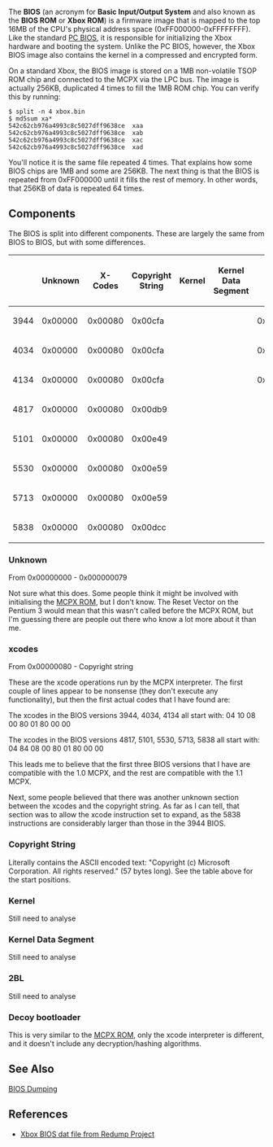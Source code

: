 The '''BIOS''' (an acronym for '''Basic Input/Output System''' and also known as the '''BIOS ROM''' or '''Xbox ROM''') is a firmware image that is mapped to the top 16MB of the CPU's physical address space (0xFF000000-0xFFFFFFFF). Like the standard [https://en.wikipedia.org/wiki/BIOS PC BIOS], it is responsible for initializing the Xbox hardware and booting the system. Unlike the PC BIOS, however, the Xbox BIOS image also contains the kernel in a compressed and encrypted form.

On a standard Xbox, the BIOS image is stored on a 1MB non-volatile TSOP ROM chip and connected to the MCPX via the LPC bus. The image is actually 256KB, duplicated 4 times to fill the 1MB ROM chip. You can verify this by running:

<pre>
$ split -n 4 xbox.bin 
$ md5sum xa*
542c62cb976a4993c8c5027dff9638ce  xaa
542c62cb976a4993c8c5027dff9638ce  xab
542c62cb976a4993c8c5027dff9638ce  xac
542c62cb976a4993c8c5027dff9638ce  xad
</pre>

You'll notice it is the same file repeated 4 times. That explains how some BIOS chips are 1MB and some are 256KB. The next thing is that the BIOS is repeated from 0xFF000000 until it fills the rest of memory. In other words, that 256KB of data is repeated 64 times.

== Components ==

The BIOS is split into different components. These are largely the same from BIOS to BIOS, but with some differences.

{| class="wikitable"
!
! Unknown
! X-Codes
! Copyright String 
! Kernel
! Kernel Data Segment
! 2BL
! Decoy Boot Loader
|-
! 3944
| 0x00000
| 0x00080
| 0x00cfa
| 
| 
| 0x39E00
| 0x3FE00
|-
! 4034
| 0x00000
| 0x00080
| 0x00cfa
| 
| 
| 0x39E00
| 0x3FE00
|-
! 4134
| 0x00000
| 0x00080
| 0x00cfa
| 
| 
| 0x39E00
| 0x3FE00
|-
! 4817
| 0x00000
| 0x00080
| 0x00db9
| 
| 
| 
| 0x3FE00
|-
! 5101
| 0x00000
| 0x00080
| 0x00e49
| 
| 
| 
| 0x3FE00
|-
! 5530
| 0x00000
| 0x00080
| 0x00e59
| 
| 
| 
| 0x3FE00
|-
! 5713
| 0x00000
| 0x00080
| 0x00e59
| 
| 
| 
| 0x3FE00
|-
! 5838
| 0x00000
| 0x00080
| 0x00dcc
| 
| 
| 
| 0x3FE00
|}

=== Unknown ===

From 0x00000000 - 0x000000079

Not sure what this does. Some people think it might be involved with initialising the [[MCPX ROM]], but I don't know. The Reset Vector on the Pentium 3 would mean that this wasn't called before the MCPX ROM, but I'm guessing there are people out there who know a lot more about it than me.

=== xcodes ===

From 0x00000080 - Copyright string

These are the xcode operations run by the MCPX interpreter. The first couple of lines appear to be nonsense (they don't execute any functionality), but then the first actual codes that I have found are:

The xcodes in the BIOS versions 3944, 4034, 4134 all start with:
04 10 08 00 80 01 80 00 00

The xcodes in the BIOS versions 4817, 5101, 5530, 5713, 5838 all start with:
04 84 08 00 80 01 80 00 00

This leads me to believe that the first three BIOS versions that I have are compatible with the 1.0 MCPX, and the rest are compatible with the 1.1 MCPX.

Next, some people believed that there was another unknown section between the xcodes and the copyright string. As far as I can tell, that section was to allow the xcode instruction set to expand, as the 5838 instructions are considerably larger than those in the 3944 BIOS.

=== Copyright String ===

Literally contains the ASCII encoded text: "Copyright (c) Microsoft Corporation. All rights reserved." (57 bytes long).
See the table above for the start positions.

=== Kernel ===

Still need to analyse

=== Kernel Data Segment ===

Still need to analyse

=== 2BL ===

Still need to analyse

=== Decoy bootloader ===

This is very similar to the [[MCPX ROM]], only the xcode interpreter is different, and it doesn't include any decryption/hashing algorithms.

== See Also ==

[[BIOS Dumping]]

== References ==

* [http://redump.org/datfile/xbox-bios/ Xbox BIOS dat file from Redump Project]